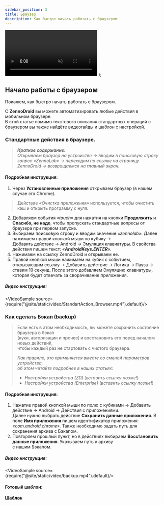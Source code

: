 ```yaml
---
sidebar_position: 3
title: Браузер
description: Как быстро начать работать с браузером
---
```


  <video controls playsInline muted preload="auto" className='docsVideo'>
    <source src={source} type="video/mp4" />
</video>
);

## Начало работы с браузером

Покажем, как быстро начать работать с браузером.  

С **ZennoDroid** вы можете автоматизировать любые действия в мобильном браузере.  
В этой статье помимо текстового описания стандартных операций с браузером вы также найдёте видеогайды и шаблон с настройкой.  

### Стандартные действия в браузере.

> ***Краткое содержание**:*   
> *Открываем браузер на устройстве → вводим в поисковую строку запрос «ZennoLab» → переходим по ссылке на страницу ZennoDroid → возвращаемся на главный экран.*  

#### Подробная инструкция:  

1. Через **Установленные приложения** открываем браузер (в нашем случае это Chrome).  
> Действие *«Очистка приложения»* используется, чтобы очистить кэш и открыть программу с нуля.
2. Добавляем события *«touch»* для нажатия на кнопки **Продолжить** и **Спасибо, не надо**, чтобы пропускать стандартные вопросы от браузера при первом запуске.  
3. Выбираем поисковую строку и вводим значение *«zennolab»*. Далее нажимаем правой кнопкой мыши по кубику →  
Добавить действие → Android → Эмуляция клавиатуры. В свойства действия пишем текст: *«**AndroidKeys.ENTER**»*.  
4. Нажимаем на ссылку ZennoDroid и открываем ее. 
5. Правой кнопкой мыши нажимаем на кубик с событием, открывающим ссылку → Добавить действие → Логика → Пауза → ставим 10 секунд. После этого добавляем Эмуляцию клавиатуры, которая будет отвечать за сворачивание приложения.   


##### Видео инструкция:  

<VideoSample source={require("@site/static/video/StandartAction_Browser.mp4").default}/>

### Как сделать Бэкап (backup)  

> Если есть в этом необходимость, вы можете сохранить состояние браузера в бэкап  
> (куки, авторизации и прочее) и восстановить его перед началом новых действий,  
> чтобы каждый раз не стартовать с чистого браузера.  
>
> *Как правило, это применяется вместе со сменой параметров устройства,  
> об этом читайте подробнее в наших статьях:*  
> 
> - *Настройки устройства (ZD)* (*вставить ссылку позже!*)  
> - *Настройки устройства (Enterprise)* (*вставить ссылку позже!*) 

#### Подробная инструкция:  

1. Нажатие правой кнопкой мыши по полю с кубиками → Добавить действие → Android → Действия с приложениями.  
Далее нужно выбрать действие **Сохранить данные приложения**. В поле **Имя приложения** пишем идентификатор приложения: *«com.android.chrome»*. Также необходимо задать путь для сохранения архива с Бэкапом.
2. Повторяем прошлый пункт, но в действиях выбираем **Восстановить данные приложения**. Указываем путь к архиву  
с нашим Бэкапом.  

##### Видео инструкция:  

<VideoSample source={require("@site/static/video/backup.mp4").default}/>   

#### Готовый шаблон:
[**Шаблон**](docs\tutorials\browser.droid)  